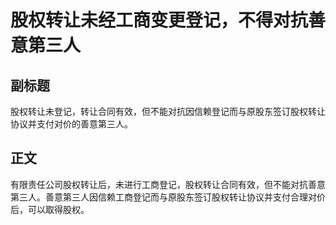 # 股权转让未经工商变更登记，不得对抗善意第三人
## 副标题
股权转让未登记，转让合同有效，但不能对抗因信赖登记而与原股东签订股权转让协议并支付对价的善意第三人。
## 正文
有限责任公司股权转让后，未进行工商登记，股权转让合同有效，但不能对抗善意第三人。善意第三人因信赖工商登记而与原股东签订股权转让协议并支付合理对价后，可以取得股权。